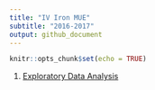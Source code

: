 ```yaml
---
title: "IV Iron MUE"
subtitle: "2016-2017"
output: github_document
---
```


```r
knitr::opts_chunk$set(echo = TRUE)
```

1. [Exploratory Data Analysis](https://bgulbis.github.io/iv_iron_mue/explore/exploratory_data_analysis.html)
